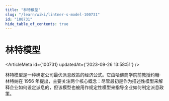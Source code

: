 ```yaml
---
title: "林特模型"
slug: "/learn/wiki/lintner-s-model-100731"
id: "100731"
hide_table_of_contents: true
---
```



# 林特模型

<ArticleMeta id={100731} updatedAt={'2023-09-26 13:58:51'} />
<div className='border-solid border-b border-t-0 my-4 border-[var(--ifm-color-gray-300)]' />

林特模型是一种确定公司最优派息政策的经济公式。它由哈佛商学院前教授约翰·林特纳在 1956 年提出，主要关注两个核心概念：尽管最初是作为描述性模型来解释企业如何设定派息的，但该模型也被用作规定性模型来指导企业如何制定派息政策。
